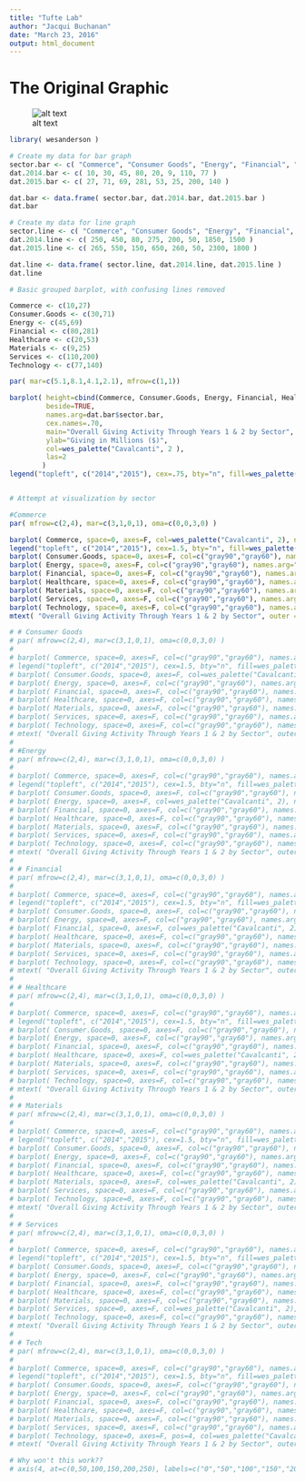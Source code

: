 ```yaml
---
title: "Tufte Lab"
author: "Jacqui Buchanan"
date: "March 23, 2016"
output: html_document
---
```


# The Original Graphic

 
 
![alt text](https://raw.githubusercontent.com/lecy/WWTD/master/Resources/Screen%20Shot%202016-03-11%20at%2012.04.12%20PM.png "Bad Graph")


```r

library( wesanderson )

# Create my data for bar graph 
sector.bar <- c( "Commerce", "Consumer Goods", "Energy", "Financial", "Healthcare", "Materials", "Services", "Technology" )
dat.2014.bar <- c( 10, 30, 45, 80, 20, 9, 110, 77 )
dat.2015.bar <- c( 27, 71, 69, 281, 53, 25, 200, 140 )

dat.bar <- data.frame( sector.bar, dat.2014.bar, dat.2015.bar )
dat.bar

# Create my data for line graph
sector.line <- c( "Commerce", "Consumer Goods", "Energy", "Financial", "Healthcare", "Materials", "Services", "Technology" )
dat.2014.line <- c( 250, 450, 80, 275, 200, 50, 1850, 1500 )
dat.2015.line <- c( 265, 550, 150, 650, 260, 50, 2300, 1800 )

dat.line <- data.frame( sector.line, dat.2014.line, dat.2015.line )
dat.line 

# Basic grouped barplot, with confusing lines removed

Commerce <- c(10,27)
Consumer.Goods <- c(30,71)
Energy <- c(45,69)
Financial <- c(80,281)
Healthcare <- c(20,53)
Materials <- c(9,25)
Services <- c(110,200)
Technology <- c(77,140)

par( mar=c(5.1,8.1,4.1,2.1), mfrow=c(1,1))

barplot( height=cbind(Commerce, Consumer.Goods, Energy, Financial, Healthcare, Materials, Services, Technology),
         beside=TRUE,
         names.arg=dat.bar$sector.bar,
         cex.names=.70,
         main="Overall Giving Activity Through Years 1 & 2 by Sector",
         ylab="Giving in Millions ($)",
         col=wes_palette("Cavalcanti", 2 ),
         las=2
        )
legend("topleft", c("2014","2015"), cex=.75, bty="n", fill=wes_palette("Cavalcanti", 2) )


# Attempt at visualization by sector

#Commerce
par( mfrow=c(2,4), mar=c(3,1,0,1), oma=c(0,0,3,0) )

barplot( Commerce, space=0, axes=F, col=wes_palette("Cavalcanti", 2), names.arg="Commerce", cex.names=1.5, ylim=c(0,300) )
legend("topleft", c("2014","2015"), cex=1.5, bty="n", fill=wes_palette("Cavalcanti", 2) )
barplot( Consumer.Goods, space=0, axes=F, col=c("gray90","gray60"), names.arg="Consumer Goods", cex.names=1.5, ylim=c(0,300)  )
barplot( Energy, space=0, axes=F, col=c("gray90","gray60"), names.arg="Energy", cex.names=1.5, ylim=c(0,300) )
barplot( Financial, space=0, axes=F, col=c("gray90","gray60"), names.arg="Financial", cex.names=1.5, ylim=c(0,300) )
barplot( Healthcare, space=0, axes=F, col=c("gray90","gray60"), names.arg="Healthcare", cex.names=1.5, ylim=c(0,300) )
barplot( Materials, space=0, axes=F, col=c("gray90","gray60"), names.arg="Materials", cex.names=1.5, ylim=c(0,300) )
barplot( Services, space=0, axes=F, col=c("gray90","gray60"), names.arg="Services", cex.names=1.5, ylim=c(0,300) )
barplot( Technology, space=0, axes=F, col=c("gray90","gray60"), names.arg="Technology", cex.names=1.5, ylim=c(0,300) )
mtext( "Overall Giving Activity Through Years 1 & 2 by Sector", outer = TRUE, side=3, cex=1)


```



```r
# # Consumer Goods
# par( mfrow=c(2,4), mar=c(3,1,0,1), oma=c(0,0,3,0) )
# 
# barplot( Commerce, space=0, axes=F, col=c("gray90","gray60"), names.arg="Commerce", cex.names=1.5, ylim=c(0,300) )
# legend("topleft", c("2014","2015"), cex=1.5, bty="n", fill=wes_palette("Cavalcanti", 2) )
# barplot( Consumer.Goods, space=0, axes=F, col=wes_palette("Cavalcanti", 2), names.arg="Consumer Goods", cex.names=1.5, ylim=c(0,300)  )
# barplot( Energy, space=0, axes=F, col=c("gray90","gray60"), names.arg="Energy", cex.names=1.5, ylim=c(0,300) )
# barplot( Financial, space=0, axes=F, col=c("gray90","gray60"), names.arg="Financial", cex.names=1.5, ylim=c(0,300) )
# barplot( Healthcare, space=0, axes=F, col=c("gray90","gray60"), names.arg="Healthcare", cex.names=1.5, ylim=c(0,300) )
# barplot( Materials, space=0, axes=F, col=c("gray90","gray60"), names.arg="Materials", cex.names=1.5, ylim=c(0,300) )
# barplot( Services, space=0, axes=F, col=c("gray90","gray60"), names.arg="Services", cex.names=1.5, ylim=c(0,300) )
# barplot( Technology, space=0, axes=F, col=c("gray90","gray60"), names.arg="Technology", cex.names=1.5, ylim=c(0,300) )
# mtext( "Overall Giving Activity Through Years 1 & 2 by Sector", outer = TRUE, side=3, cex=1)
# 
# #Energy
# par( mfrow=c(2,4), mar=c(3,1,0,1), oma=c(0,0,3,0) )
# 
# barplot( Commerce, space=0, axes=F, col=c("gray90","gray60"), names.arg="Commerce", cex.names=1.5, ylim=c(0,300) )
# legend("topleft", c("2014","2015"), cex=1.5, bty="n", fill=wes_palette("Cavalcanti", 2) )
# barplot( Consumer.Goods, space=0, axes=F, col=c("gray90","gray60"), names.arg="Consumer Goods", cex.names=1.5, ylim=c(0,300)  )
# barplot( Energy, space=0, axes=F, col=wes_palette("Cavalcanti", 2), names.arg="Energy", cex.names=1.5, ylim=c(0,300) )
# barplot( Financial, space=0, axes=F, col=c("gray90","gray60"), names.arg="Financial", cex.names=1.5, ylim=c(0,300) )
# barplot( Healthcare, space=0, axes=F, col=c("gray90","gray60"), names.arg="Healthcare", cex.names=1.5, ylim=c(0,300) )
# barplot( Materials, space=0, axes=F, col=c("gray90","gray60"), names.arg="Materials", cex.names=1.5, ylim=c(0,300) )
# barplot( Services, space=0, axes=F, col=c("gray90","gray60"), names.arg="Services", cex.names=1.5, ylim=c(0,300) )
# barplot( Technology, space=0, axes=F, col=c("gray90","gray60"), names.arg="Technology", cex.names=1.5, ylim=c(0,300) )
# mtext( "Overall Giving Activity Through Years 1 & 2 by Sector", outer = TRUE, side=3, cex=1)
# 
# # Financial
# par( mfrow=c(2,4), mar=c(3,1,0,1), oma=c(0,0,3,0) )
# 
# barplot( Commerce, space=0, axes=F, col=c("gray90","gray60"), names.arg="Commerce", cex.names=1.5, ylim=c(0,300) )
# legend("topleft", c("2014","2015"), cex=1.5, bty="n", fill=wes_palette("Cavalcanti", 2) )
# barplot( Consumer.Goods, space=0, axes=F, col=c("gray90","gray60"), names.arg="Consumer Goods", cex.names=1.5, ylim=c(0,300)  )
# barplot( Energy, space=0, axes=F, col=c("gray90","gray60"), names.arg="Energy", cex.names=1.5, ylim=c(0,300) )
# barplot( Financial, space=0, axes=F, col=wes_palette("Cavalcanti", 2), names.arg="Financial", cex.names=1.5, ylim=c(0,300) )
# barplot( Healthcare, space=0, axes=F, col=c("gray90","gray60"), names.arg="Healthcare", cex.names=1.5, ylim=c(0,300) )
# barplot( Materials, space=0, axes=F, col=c("gray90","gray60"), names.arg="Materials", cex.names=1.5, ylim=c(0,300) )
# barplot( Services, space=0, axes=F, col=c("gray90","gray60"), names.arg="Services", cex.names=1.5, ylim=c(0,300) )
# barplot( Technology, space=0, axes=F, col=c("gray90","gray60"), names.arg="Technology", cex.names=1.5, ylim=c(0,300) )
# mtext( "Overall Giving Activity Through Years 1 & 2 by Sector", outer = TRUE, side=3, cex=1)
# 
# # Healthcare
# par( mfrow=c(2,4), mar=c(3,1,0,1), oma=c(0,0,3,0) )
# 
# barplot( Commerce, space=0, axes=F, col=c("gray90","gray60"), names.arg="Commerce", cex.names=1.5, ylim=c(0,300) )
# legend("topleft", c("2014","2015"), cex=1.5, bty="n", fill=wes_palette("Cavalcanti", 2) )
# barplot( Consumer.Goods, space=0, axes=F, col=c("gray90","gray60"), names.arg="Consumer Goods", cex.names=1.5, ylim=c(0,300)  )
# barplot( Energy, space=0, axes=F, col=c("gray90","gray60"), names.arg="Energy", cex.names=1.5, ylim=c(0,300) )
# barplot( Financial, space=0, axes=F, col=c("gray90","gray60"), names.arg="Financial", cex.names=1.5, ylim=c(0,300) )
# barplot( Healthcare, space=0, axes=F, col=wes_palette("Cavalcanti", 2), names.arg="Healthcare", cex.names=1.5, ylim=c(0,300) )
# barplot( Materials, space=0, axes=F, col=c("gray90","gray60"), names.arg="Materials", cex.names=1.5, ylim=c(0,300) )
# barplot( Services, space=0, axes=F, col=c("gray90","gray60"), names.arg="Services", cex.names=1.5, ylim=c(0,300) )
# barplot( Technology, space=0, axes=F, col=c("gray90","gray60"), names.arg="Technology", cex.names=1.5, ylim=c(0,300) )
# mtext( "Overall Giving Activity Through Years 1 & 2 by Sector", outer = TRUE, side=3, cex=1)
# 
# # Materials
# par( mfrow=c(2,4), mar=c(3,1,0,1), oma=c(0,0,3,0) )
# 
# barplot( Commerce, space=0, axes=F, col=c("gray90","gray60"), names.arg="Commerce", cex.names=1.5, ylim=c(0,300) )
# legend("topleft", c("2014","2015"), cex=1.5, bty="n", fill=wes_palette("Cavalcanti", 2) )
# barplot( Consumer.Goods, space=0, axes=F, col=c("gray90","gray60"), names.arg="Consumer Goods", cex.names=1.5, ylim=c(0,300)  )
# barplot( Energy, space=0, axes=F, col=c("gray90","gray60"), names.arg="Energy", cex.names=1.5, ylim=c(0,300) )
# barplot( Financial, space=0, axes=F, col=c("gray90","gray60"), names.arg="Financial", cex.names=1.5, ylim=c(0,300) )
# barplot( Healthcare, space=0, axes=F, col=c("gray90","gray60"), names.arg="Healthcare", cex.names=1.5, ylim=c(0,300) )
# barplot( Materials, space=0, axes=F, col=wes_palette("Cavalcanti", 2), names.arg="Materials", cex.names=1.5, ylim=c(0,300) )
# barplot( Services, space=0, axes=F, col=c("gray90","gray60"), names.arg="Services", cex.names=1.5, ylim=c(0,300) )
# barplot( Technology, space=0, axes=F, col=c("gray90","gray60"), names.arg="Technology", cex.names=1.5, ylim=c(0,300) )
# mtext( "Overall Giving Activity Through Years 1 & 2 by Sector", outer = TRUE, side=3, cex=1)
# 
# # Services
# par( mfrow=c(2,4), mar=c(3,1,0,1), oma=c(0,0,3,0) )
# 
# barplot( Commerce, space=0, axes=F, col=c("gray90","gray60"), names.arg="Commerce", cex.names=1.5, ylim=c(0,300) )
# legend("topleft", c("2014","2015"), cex=1.5, bty="n", fill=wes_palette("Cavalcanti", 2) )
# barplot( Consumer.Goods, space=0, axes=F, col=c("gray90","gray60"), names.arg="Consumer Goods", cex.names=1.5, ylim=c(0,300)  )
# barplot( Energy, space=0, axes=F, col=c("gray90","gray60"), names.arg="Energy", cex.names=1.5, ylim=c(0,300) )
# barplot( Financial, space=0, axes=F, col=c("gray90","gray60"), names.arg="Financial", cex.names=1.5, ylim=c(0,300) )
# barplot( Healthcare, space=0, axes=F, col=c("gray90","gray60"), names.arg="Healthcare", cex.names=1.5, ylim=c(0,300) )
# barplot( Materials, space=0, axes=F, col=c("gray90","gray60"), names.arg="Materials", cex.names=1.5, ylim=c(0,300) )
# barplot( Services, space=0, axes=F, col=wes_palette("Cavalcanti", 2), names.arg="Services", cex.names=1.5, ylim=c(0,300) )
# barplot( Technology, space=0, axes=F, col=c("gray90","gray60"), names.arg="Technology", cex.names=1.5, ylim=c(0,300) )
# mtext( "Overall Giving Activity Through Years 1 & 2 by Sector", outer = TRUE, side=3, cex=1)
# 
# # Tech
# par( mfrow=c(2,4), mar=c(3,1,0,1), oma=c(0,0,3,0) )
# 
# barplot( Commerce, space=0, axes=F, col=c("gray90","gray60"), names.arg="Commerce", cex.names=1.5, ylim=c(0,300) )
# legend("topleft", c("2014","2015"), cex=1.5, bty="n", fill=wes_palette("Cavalcanti", 2) )
# barplot( Consumer.Goods, space=0, axes=F, col=c("gray90","gray60"), names.arg="Consumer Goods", cex.names=1.5, ylim=c(0,300)  )
# barplot( Energy, space=0, axes=F, col=c("gray90","gray60"), names.arg="Energy", cex.names=1.5, ylim=c(0,300) )
# barplot( Financial, space=0, axes=F, col=c("gray90","gray60"), names.arg="Financial", cex.names=1.5, ylim=c(0,300) )
# barplot( Healthcare, space=0, axes=F, col=c("gray90","gray60"), names.arg="Healthcare", cex.names=1.5, ylim=c(0,300) )
# barplot( Materials, space=0, axes=F, col=c("gray90","gray60"), names.arg="Materials", cex.names=1.5, ylim=c(0,300) )
# barplot( Services, space=0, axes=F, col=c("gray90","gray60"), names.arg="Services", cex.names=1.5, ylim=c(0,300) )
# barplot( Technology, space=0, axes=F, pos=4, col=wes_palette("Cavalcanti", 2), names.arg="Technology", cex.names=1.5, ylim=c(0,300) )
# mtext( "Overall Giving Activity Through Years 1 & 2 by Sector", outer = TRUE, side=3, cex=1)

# Why won't this work??
# axis(4, at=c(0,50,100,150,200,250), labels=c("0","50","100","150","200","250"), pos=4),

```

